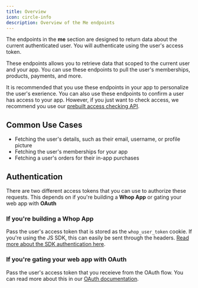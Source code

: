 ```yaml
---
title: Overview
icon: circle-info
description: Overview of the Me endpoints
---
```


The endpoints in the **me** section are designed to return data about the current authenticated user. You will authenticate using the user's access token.

These endpoints allows you to retrieve data that scoped to the current user and your app. You can use these endpoints to pull the user's memberships, products, payments, and more.

It is recommended that you use these endpoints in your app to personalize the user's exerience. You can also use these endpoints to confirm a user has access to your app. However, if you just want to check access, we recommend you use our [prebuilt access checking API](/hi).

## Common Use Cases

- Fetching the user's details, such as their email, username, or profile picture
- Fetching the user's memberships for your app
- Fetching a user's orders for their in-app purchases

## Authentication

There are two different access tokens that you can use to authorize these requests. This depends on if you're building a **Whop App** or gating your web app with **OAuth**

### If you're building a **Whop App**
Pass the user's access token that is stored as the `whop_user_token` cookie. If you're using the JS SDK, this can easily be sent through the headers. [Read more about the SDK authentication here](/sdk/api).

### If you're gating your web app with **OAuth**
Pass the user's access token that you receieve from the OAuth flow. You can read more about this in our [OAuth documentation](/oauth).
